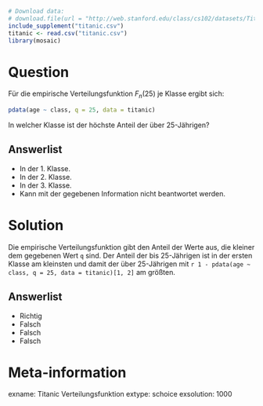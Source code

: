 ```r
# Download data:
# download.file(url = "http://web.stanford.edu/class/cs102/datasets/Titanic.csv", destfile = "titanic.csv" )
include_supplement("titanic.csv")
titanic <- read.csv("titanic.csv")
library(mosaic)
```

Question
========

Für die empirische Verteilungsfunktion $F_n(25)$ je Klasse ergibt sich:

```r
pdata(age ~ class, q = 25, data = titanic)
```

In welcher Klasse ist der höchste Anteil der über 25-Jährigen?

Answerlist
----------
* In der 1. Klasse.
* In der 2. Klasse.
* In der 3. Klasse.
* Kann mit der gegebenen Information nicht beantwortet werden.


Solution
========

Die empirische Verteilungsfunktion gibt den Anteil der Werte aus, die kleiner dem gegebenen Wert `q` sind.
Der Anteil der bis 25-Jährigen ist in der ersten Klasse am kleinsten und damit der über 25-Jährigen mit `r 1 - pdata(age ~ class, q = 25, data = titanic)[1, 2]` am größten.

Answerlist
----------
* Richtig
* Falsch
* Falsch
* Falsch


Meta-information
================
exname: Titanic Verteilungsfunktion
extype: schoice
exsolution: 1000